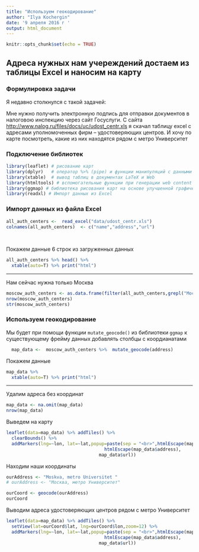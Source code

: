 ```yaml
---
title: "Используем геокодирование"
author: "Ilya Kochergin"
date: '9 апреля 2016 г '
output: html_document
---
```


```r
knitr::opts_chunk$set(echo = TRUE)
```



## Адреса нужных нам учереждений достаем из таблицы Excel и наносим на карту

### Формулировка задачи

Я недавно столкнулся с такой задачей:

Мне нужно получить электронную подпись для отправки документов в налоговою инспекцию через сайт Госуслуги. С сайта <http://www.nalog.ru/files/docs/uc/udost_centr.xls> я скачал таблицу excel с адресами уполномоченных фирм -- удостоверяющих центров. И хочу по карте посмотреть, какие из них находятся рядом с метро Университет


### Подключение библиотек 
```r
library(leaflet) # рисование карт
library(dplyr)   # оператор %>% (pipe) и функции манипуляций с данными
library(xtable)  # вывод таблиц в документах LaTeX и Web
library(htmltools) # вспомогательные функции при генерации web content'а
library(ggmap) # библиотека рисования карт на основе улучшенной графической библиотеки ggplot2
library(readxl) # Импорт данных из Excel 
```


### Импорт данных из файла Excel

```r
all_auth_centers <-  read_excel("data/udost_centr.xls") 
colnames(all_auth_centers)  <- c("name","address","url")
                    
                               
```

Покажем данные 6 строк из загруженных данных

```r
all_auth_centers %>% head() %>% 
  xtable(auto=T) %>% print("html")          
```

- - - 

Нам сейчас нужна только Москва

```r
moscow_auth_centers <- as.data.frame(filter(all_auth_centers,grepl("Москва",address)))
nrow(moscow_auth_centers)
str(moscow_auth_centers)
```

### Используем геокодирование 

Мы будет при помощи функции `mutate_geocode()` из библиотеки  `ggmap  ` к существующему фрейму данных добавлять столбцы с коордианатами 




```r
  map_data <-  moscow_auth_centers %>%  mutate_geocode(address)
```

Покажем данные 

```r
map_data %>% 
  xtable(auto=T) %>% print("html")          
```

- - - 

Удалим адреса без координат

```r
map_data <- na.omit(map_data)
nrow(map_data)
```

Выведем на карту

```r
leaflet(data=map_data) %>% addTiles() %>% 
  clearBounds() %>% 
  addMarkers(lng=~lon, lat=~lat,popup=paste(sep = "<br>",htmlEscape(map_data$name),
                                     htmlEscape(map_data$address),
                                   map_data$url))

```


Находим наши координаты 

```r
ourAddress <- "Moskva, metro Universitet " 
# ourAddress <- "Москва, метро Университет" 

ourCoord <- geocode(ourAddress)
ourCoord
```


Выводим адреса удостоверяющих центров рядом с метро Университет


```r
leaflet(data=map_data) %>% addTiles() %>% 
  setView(lat=ourCoord$lat, lng=ourCoord$lon,zoom=12) %>% 
  addMarkers(lng=~lon, lat=~lat,popup=paste(sep = "<br>",htmlEscape(map_data$name),
                                     htmlEscape(map_data$address),
                                   map_data$url))

```


